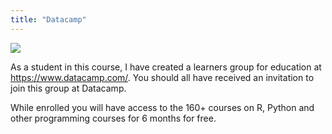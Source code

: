 ```yaml
---
title: "Datacamp"
---
```


![](datacampLogoHorizontal.png)

As a student in this course, I have created a learners group for education at [https://www.datacamp.com/](https://www.datacamp.com/). You should all have received an invitation to join this group at Datacamp.

While enrolled you will have access to the 160+ courses on R, Python and other programming courses for 6 months for free.

